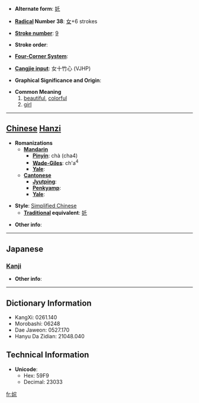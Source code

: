 * '''Alternate form''': [[奼]]

* '''[[Wiktionary:Chinese radical index| Radical]] Number 38''': [[Wiktionary:Chinese radical index 女|女]]+6 strokes

* '''[[Wiktionary:Chinese total strokes index|Stroke number]]''': [[Wiktionary:Chinese total strokes index 9|9]]

* '''Stroke order''': 

* '''[[Wiktionary:Chinese four corner index|Four-Corner System]]''': 

* '''[[Wiktionary:Chinese Cangjie index|Cangjie input]]''': 女十竹心 (VJHP)

* '''Graphical Significance and Origin''': 

* '''Common Meaning'''
*#[[beautiful]], [[colorful]]
*# [[girl]]


----

== [[Chinese]] [[Hanzi]] ==

* '''Romanizations'''
** '''[[Mandarin]]'''
*** '''[[Pinyin]]''': chà (cha4)
*** '''[[Wade-Giles]]''': ch'a<sup>4</sup>
*** '''[[Yale]]''': 
** '''[[Cantonese]]'''
*** '''[[Jyutping]]''':
*** '''[[Penkyamp]]''': 
*** '''[[Yale]]''': 

* '''Style''': [[Simplified Chinese]] 
** '''[[Traditional Chinese|Traditional]] equivalent''': [[奼]]

* '''Other info''': 

----

==Japanese==
===[[Kanji]]===
{{kanji|on readings=[[た]] (ta), [[と]] (to), [[つ]] (tsu)|kun readings=[[ほこる]] (hokoru), [[おとめ]] (otome)}}

* '''Other info''':  

----

== Dictionary Information ==

* KangXi: 0261.140
* Morobashi: 06248
* Dae Jaweon: 0527.170
* Hanyu Da Zidian: 21048.040

== Technical Information ==

* '''Unicode''':
** Hex: 59F9
** Decimal: 23033

[[fr:姹]]
